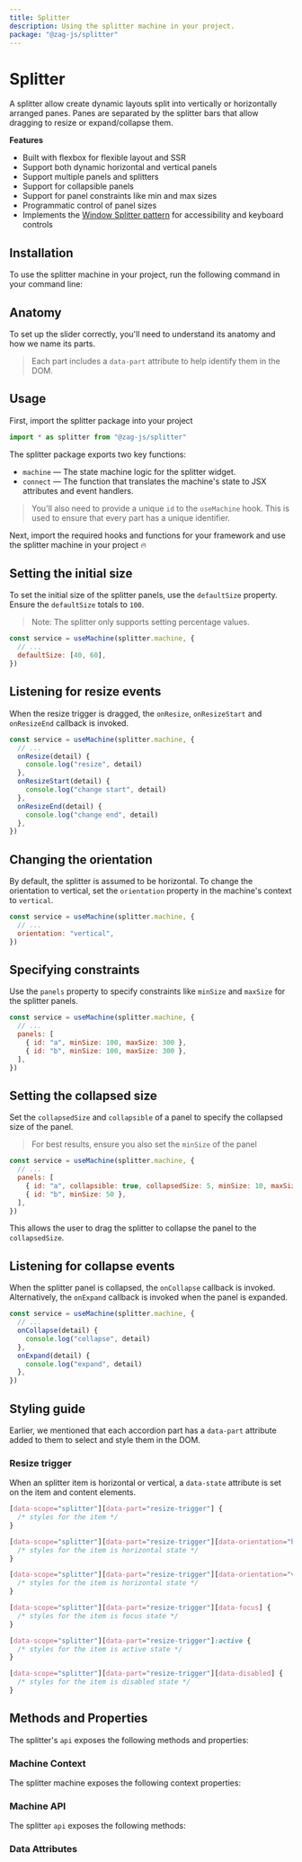```yaml
---
title: Splitter
description: Using the splitter machine in your project.
package: "@zag-js/splitter"
---
```


# Splitter

A splitter allow create dynamic layouts split into vertically or horizontally
arranged panes. Panes are separated by the splitter bars that allow dragging to
resize or expand/collapse them.

<Resources pkg="@zag-js/splitter" />

<Showcase id="Splitter" />

**Features**

- Built with flexbox for flexible layout and SSR
- Support both dynamic horizontal and vertical panels
- Support multiple panels and splitters
- Support for collapsible panels
- Support for panel constraints like min and max sizes
- Programmatic control of panel sizes
- Implements the
  [Window Splitter pattern](https://www.w3.org/WAI/ARIA/apg/patterns/windowsplitter/)
  for accessibility and keyboard controls

## Installation

To use the splitter machine in your project, run the following command in your
command line:

<CodeSnippet id="splitter/installation.mdx" />

## Anatomy

To set up the slider correctly, you'll need to understand its anatomy and how we
name its parts.

> Each part includes a `data-part` attribute to help identify them in the DOM.

<Anatomy id="splitter" />

## Usage

First, import the splitter package into your project

```jsx
import * as splitter from "@zag-js/splitter"
```

The splitter package exports two key functions:

- `machine` — The state machine logic for the splitter widget.
- `connect` — The function that translates the machine's state to JSX attributes
  and event handlers.

> You'll also need to provide a unique `id` to the `useMachine` hook. This is
> used to ensure that every part has a unique identifier.

Next, import the required hooks and functions for your framework and use the
splitter machine in your project 🔥

<CodeSnippet id="splitter/usage.mdx" />

## Setting the initial size

To set the initial size of the splitter panels, use the `defaultSize` property.
Ensure the `defaultSize` totals to `100`.

> Note: The splitter only supports setting percentage values.

```jsx {3}
const service = useMachine(splitter.machine, {
  // ...
  defaultSize: [40, 60],
})
```

## Listening for resize events

When the resize trigger is dragged, the `onResize`, `onResizeStart` and
`onResizeEnd` callback is invoked.

```jsx {3-10}
const service = useMachine(splitter.machine, {
  // ...
  onResize(detail) {
    console.log("resize", detail)
  },
  onResizeStart(detail) {
    console.log("change start", detail)
  },
  onResizeEnd(detail) {
    console.log("change end", detail)
  },
})
```

## Changing the orientation

By default, the splitter is assumed to be horizontal. To change the orientation
to vertical, set the `orientation` property in the machine's context to
`vertical`.

```jsx {3}
const service = useMachine(splitter.machine, {
  // ...
  orientation: "vertical",
})
```

## Specifying constraints

Use the `panels` property to specify constraints like `minSize` and `maxSize`
for the splitter panels.

```jsx {3-6}
const service = useMachine(splitter.machine, {
  // ...
  panels: [
    { id: "a", minSize: 100, maxSize: 300 },
    { id: "b", minSize: 100, maxSize: 300 },
  ],
})
```

## Setting the collapsed size

Set the `collapsedSize` and `collapsible` of a panel to specify the collapsed
size of the panel.

> For best results, ensure you also set the `minSize` of the panel

```jsx {4}
const service = useMachine(splitter.machine, {
  // ...
  panels: [
    { id: "a", collapsible: true, collapsedSize: 5, minSize: 10, maxSize: 20 },
    { id: "b", minSize: 50 },
  ],
})
```

This allows the user to drag the splitter to collapse the panel to the
`collapsedSize`.

## Listening for collapse events

When the splitter panel is collapsed, the `onCollapse` callback is invoked.
Alternatively, the `onExpand` callback is invoked when the panel is expanded.

```jsx {3-8}
const service = useMachine(splitter.machine, {
  // ...
  onCollapse(detail) {
    console.log("collapse", detail)
  },
  onExpand(detail) {
    console.log("expand", detail)
  },
})
```

## Styling guide

Earlier, we mentioned that each accordion part has a `data-part` attribute added
to them to select and style them in the DOM.

### Resize trigger

When an splitter item is horizontal or vertical, a `data-state` attribute is set
on the item and content elements.

```css
[data-scope="splitter"][data-part="resize-trigger"] {
  /* styles for the item */
}

[data-scope="splitter"][data-part="resize-trigger"][data-orientation="horizontal"] {
  /* styles for the item is horizontal state */
}

[data-scope="splitter"][data-part="resize-trigger"][data-orientation="vertical"] {
  /* styles for the item is horizontal state */
}

[data-scope="splitter"][data-part="resize-trigger"][data-focus] {
  /* styles for the item is focus state */
}

[data-scope="splitter"][data-part="resize-trigger"]:active {
  /* styles for the item is active state */
}

[data-scope="splitter"][data-part="resize-trigger"][data-disabled] {
  /* styles for the item is disabled state */
}
```

## Methods and Properties

The splitter's `api` exposes the following methods and properties:

### Machine Context

The splitter machine exposes the following context properties:

<ContextTable name="splitter" />

### Machine API

The splitter `api` exposes the following methods:

<ApiTable name="splitter" />

### Data Attributes

<DataAttrTable name="splitter" />
